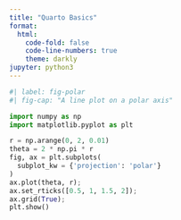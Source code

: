 ```yaml
---
title: "Quarto Basics"
format:
  html:
    code-fold: false
    code-line-numbers: true
    theme: darkly
jupyter: python3
---
```



```python
#| label: fig-polar
#| fig-cap: "A line plot on a polar axis"

import numpy as np
import matplotlib.pyplot as plt

r = np.arange(0, 2, 0.01)
theta = 2 * np.pi * r
fig, ax = plt.subplots(
  subplot_kw = {'projection': 'polar'}
)
ax.plot(theta, r);
ax.set_rticks([0.5, 1, 1.5, 2]);
ax.grid(True);
plt.show()
```

